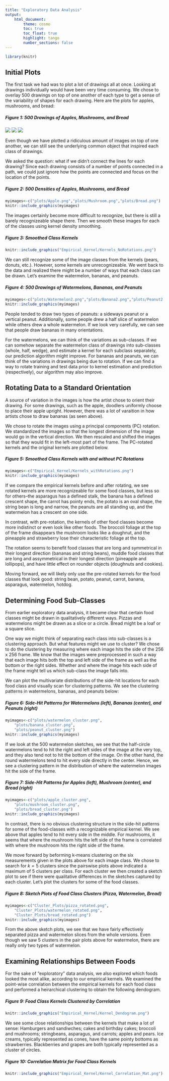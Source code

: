 ```yaml
---
title: "Exploratory Data Analysis"
output: 
    html_document:
        theme: cosmo 
        toc: true
        toc_float: true
        highlight: tango
        number_sections: false
---
```

```r
library(knitr)
```

## Initial Plots

The first task we had was to plot a lot of drawings all at once. Looking at drawings individually would have been very time consuming. We chose to overlay 500 drawings on top of one another of each type to get a sense of the variability of shapes for each drawing. Here are the plots for apples, mushrooms, and bread:

##### Figure 1: 500 Drawings of Apples, Mushrooms, and Bread

![](plots/Apple2.png)
![](plots/Mushroom2.png)
![](plots/Bread2.png")

Even though we have plotted a ridiculous amount of images on top of one another, we can still see the underlying common object that inspired each class of drawings.

We asked the question: what if we didn't connect the lines for each drawing? Since each drawing consists of a number of points connected in a path, we could just ignore how the points are connected and focus on the location of the points.

##### Figure 2: 500 Densities of Apples, Mushrooms, and Bread
```r
myimages<-c("plots/Apple.png","plots/Mushroom.png","plots/Bread.png")
knitr::include_graphics(myimages)
```

The images certainly become more difficult to recognize, but there is still a barely recognizeable shape there. Then we smooth these images for each of the classes using kernel density smoothing.  

##### Figure 3: Smoothed Class Kernels
```r
knitr::include_graphics("Empirical_Kernel/Kernels_NoRotations.png")
```

We can still recognize some of the image classes from the kernels (pears, donuts, etc.). However, some kernels are unrecognizeable. We went back to the data and realized there might be a number of ways that each class can be drawn. Let's examine the watermelon, bananas, and peanuts. 

##### Figure 4: 500 Drawings of Watermelons, Bananas, and Peanuts
```r
myimages<-c("plots/Watermelon2.png","plots/Banana2.png","plots/Peanut2.png")
knitr::include_graphics(myimages)
```

People tended to draw two types of peanuts: a sideways peanut or a vertical peanut. Additionally, some people drew a half slice of watermelon while others drew a whole watermelon. If we look very carefully, we can see that people draw bananas in many orientations. 

For the watermelons, we can think of the variations as sub-classes. If we can somehow separate the watermelon class of drawings into sub-classes (whole, half, wedge), and estimate a kernel for each subclass separately, our prediction algorithm might improve. 
For bananas and peanuts, we can think of the variations in drawings being due to rotation. If we can find a way to rotate training and test data prior to kernel estimation and prediction (respectively), our algorithm may also improve.

## Rotating Data to a Standard Orientation

A source of variation in the images is how the artist chose to orient their drawing. For some drawings, such as the apple, doodlers uniformly choose to place their apple upright. However, there was a lot of varaition in how artists chose to draw bananas (as seen above).

We chose to rotate the images using a principal components (PC) rotation. We standardized the images so that the longest dimension of the image would go in the vertical direction. We then rescaled and shifted the images so that they would fit in the left-most part of the frame. The PC-rotated kernels and the original kernels are plotted below.

##### Figure 5: Smoothed Class Kernels with and without PC Rotations

```r
myimages<-c("Empirical_Kernel/Kernels_withRotations.png")
knitr::include_graphics(myimages)
```

If we compare the empirical kernels before and after rotating, we see rotated kernels are more recognizeable for some food classes, but less so for others--the asparagus has a defined stalk, the banana has a defined crescent shape, the carrot has pointy ends, the potato is an oval shape, the string bean is long and narrow, the peanuts are all standing up, and the watermelon has a crescent on one side. 

In contrast, with pre-rotation, the kernels of other food classes become more indistinct or even look like other foods. The broccoli foliage at the top of the frame disappears the mushroom looks like a doughnut, and the pineapple and strawberry lose their characteristic foliage at the top. 

The rotation seems to benefit food classes that are long and symmetrical in their longest direction (bananas and string beans), muddle food classes that are long and assymmetrical in their longest direction (pineapple and lollipops), and have little effect on rounder objects (doughnuts and cookies). 

Moving forward, we will likely only use the pre-rotated kernels for the food classes that look good: 
string bean, potato, peanut, carrot, banana, asparagus, watermelon, hotdog.

## Determining Food Sub-Classes

From earlier exploratory data analysis, it became clear that certain food classes might be drawn in qualitatively different ways. Pizzas and watermelons might be drawn as a slice or a circle. Bread might be a loaf or a square slice.

One way we might think of separating each class into sub-classes is a clustering approach. But what features might we use to cluster? We chose to do the clustering by measuring where each image hits the side of the 256 x 256 frame. We know that the images were preprocessed in such a way that each image hits both the top and left side of the frame as well as the bottom or the right sides. Whether and where the image hits each side of the frame might tell us which sub-class the image falls into.

We can plot the multivariate distributions of the side-hit locations for each food class and visually scan for clustering patterns. We see the clustering patterns in watermelons, bananas, and peanuts below:

##### Figure 6: Side-Hit Patterns for Watermelons (left), Bananas (center), and Peanuts (right)
```r
myimages<-c("plots/watermelon_cluster.png",
	"plots/banana_cluster.png",
	"plots/peanut_cluster.png")
knitr::include_graphics(myimages)
```

If we look at the 500 watermelon sketches, we see that the half-circle watermelons tend to hit the right and left sides of the image at the very top, and they also tend not to hit the bottom of the image. On the other hand, the round watermelons tend to hit every side directly in the center. Hence, we see a clustering pattern in the distribution of where the watermelon images hit the side of the frame. 

##### Figure 7: Side-Hit Patterns for Apples (left), Mushroom (center), and Bread (right)
```r
myimages<-c("plots/apple_cluster.png",
	"plots/mushroom_cluster.png",
	"plots/bread_cluster.png")
knitr::include_graphics(myimages)
```

In contrast, there is no obvious clustering structure in the side-hit patterns for some of the food-classes with a recognizable empirical kernel. We see above that apples tend to hit every side in the middle. For mushrooms, it seems that where the mushroom hits the left side of the frame is correlated with where the mushroom hits the right side of the frame. 

We move forward by beforming k-means clustering on the six measurements given in the plots above for each image class. We chose to search for $k=5$ clusters since the pairswise plots above indicated a maximum of 5 clusters per class. For each cluster we then created a sketch plot to see if there were qualitative differences in the sketches captured by each cluster. Let's plot the clusters for some of the food classes. 

##### Figure 8: Sketch Plots of Food Class Clusters (Pizza, Watermelon, Bread)

```r
myimages<-c("Cluster_Plots/pizza_rotated.png",
	"Cluster_Plots/watermelon_rotated.png",
	"Cluster_Plots/bread_rotated.png")
knitr::include_graphics(myimages)
```

From the above sketch plots, we see that we have fairly effectively separated pizza  and watermelon slices from the whole versions. Even though we saw 5 clusters in the pair plots above for watermelon, there are really only two types of watermelon.

## Examining Relationships Between Foods

For the sake of "exploratory" data analysis, we also explored which foods looked the most alike, according to our empirical kernels. We examined the point-wise correlation between the empirical kernels for each food class and performed a heirarchical clustering to obtain the following dendogram.

##### Figure 9: Food Class Kernels Clustered by Correlation
```r
knitr::include_graphics("Empirical_Kernel/Kernel_Dendogram.png")
```

We see some close relationships between the kernels that make a lot of sense:
Hamburgers and sandiwches; cakes and birthday cakes; broccoli and mushrooms; stringbeans, asparagus, and carrots; apples and pears. Ice creams, typically represented as cones, have the same pointy bottoms as strawberries. Blackberries and grapes are both typically represented as a cluster of circles.

##### Figure 10: Correlation Matrix for Food Class Kernels
```r
knitr::include_graphics("Empirical_Kernel/Kernel_Correlation_Mat.png")
```

